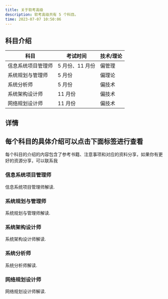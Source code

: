 ```yaml
---
title: 关于软考高级
description: 软考高级共有 5 个科目。
time: 2023-07-07 10:50:06
---
```


## 科目介绍

| 科目               | 考试时间        | 技术/理论 |
| ------------------ | --------------- | --------- |
| 信息系统项目管理师 | 5 月份、11 月份 | 偏管理    |
| 系统规划与管理师   | 5 月份          | 偏理论    |
| 系统分析师         | 5 月份          | 偏技术    |
| 系统架构设计师     | 11 月份         | 偏技术    |
| 网络规划设计师     | 11 月份         | 偏技术    |

## 详情

## 每个科目的具体介绍可以点击下面标签进行查看

每个科目的介绍的内容包含了参考书籍、注意事项和对应的资料分享，如果你有更好的资源分享，可以联系我

<div className="grid sm:grid-cols-2 gap-4 mt-6">

<Card href="/docs/high-level/xxxtxmgls">

### 信息系统项目管理师

信息系统项目管理师解读.

</Card>

<Card href="/docs/high-level/xtghygls">

### 系统规划与管理师

系统规划与管理师解读.

</Card>

<Card href="/docs/high-level/xtjgsjs">

### 系统架构设计师

系统架构设计师解读.

</Card>

<Card href="/docs/high-level/xtfxs">

### 系统分析师

系统分析师解读.

</Card>

<Card href="/docs/high-level/wlghsjs">

### 网络规划设计师

网络规划设计师解读.

</Card>

</div>
